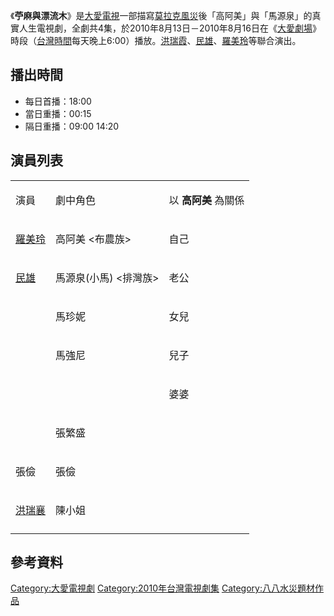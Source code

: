 {{Unreferenced|time=2021-08-02T01:20:45+00:00}}
{{電視節目信息框
| 名稱     = 苧麻與漂流木
| 圖片     = 
| 類型     = 大愛真實人生劇場
| 導演     = 曾文珍
| 編劇     = 曾文珍
| 演出     = 參見演員列表
| 製作人   = 王瑤慈
| 監製     = 蕭菊貞
| 片頭曲   = 
| 片尾曲   = 
| 國家     = {{ROC-TW}}
| 語言     = [[國語|國語]]
| 集數     = 4集
| 每集長   = 分鐘
| 製作單位 = 
| 電視台   = [[大愛電視|大愛電視]]
| 播出國家 = {{TWN}}
| 開始     = 2010年8月13日
| 結束     = 2010年8月16日
}}
《'''苧麻與漂流木'''》是[[大愛電視|大愛電視]]一部描寫[[莫拉克風災|莫拉克風災]]後「高阿美」與「馬源泉」的真實人生電視劇，全劇共4集，於2010年8月13日－2010年8月16日在《[[大愛劇場|大愛劇場]]》時段（[[台灣時間|台灣時間]]每天晚上6:00）播放。[[洪瑞霞|洪瑞霞]]、[[民雄_(藝人)|民雄]]、[[羅美玲_(歌手)|羅美玲]]等聯合演出。

==播出時間==
*每日首播：18:00
*當日重播：00:15
*隔日重播：09:00 14:20  

==演員列表==
{| class="wikitable" 
|- style="background:cornflowerblue; color:white" align=center
| 演員
| 劇中角色
| 以 '''高阿美''' 為關係
|-
| [[羅美玲_(歌手)|羅美玲]]
| 高阿美 <布農族>
| 自己
|-
| [[民雄_(藝人)|民雄]]
| 馬源泉(小馬) <排灣族>
| 老公
|-
| 
| 馬珍妮
| 女兒
|-
| 
| 馬強尼
| 兒子
|-
| 
| 
| 婆婆
|-
| 
| 張繁盛
| 
|-
| 張儉
| 張儉
| 
|-
| [[洪瑞襄|洪瑞襄]]
| 陳小姐
| 
|-
|}

==參考資料==
{{reflist}}

{{電視節目的變遷
|電視台=[[大愛電視|大愛電視]]
|播放檔次=莫拉克風災周年戲劇特別節目（每天晚上6:00）節目
|節目名稱='''莫拉克風災周年戲劇特別節目-苧麻與漂流木''' <br>2010年8月13日－2010年8月16日
|上一節目=[[莫拉克風災周年戲劇特別節目-再見南沙魯|莫拉克風災周年戲劇特別節目-再見南沙魯]]<br>2010年8月9日－2010年8月12日
|
下一節目=- 
}}

{{八八水災}}

{{DEFAULTSORT:Ning薴}}
[[Category:大愛電視劇|Category:大愛電視劇]]
[[Category:2010年台灣電視劇集|Category:2010年台灣電視劇集]]
[[Category:八八水災題材作品|Category:八八水災題材作品]]